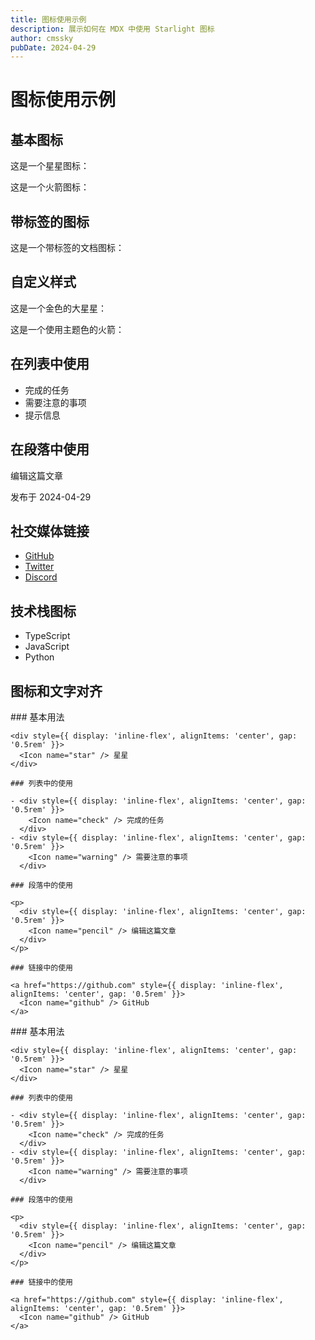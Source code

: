 ```yaml
---
title: 图标使用示例
description: 展示如何在 MDX 中使用 Starlight 图标
author: cmssky
pubDate: 2024-04-29
---
```



<Tabs>
<TabItem label="Post by cmssky" icon="pencil">
<TabItem label="pubDate: 2024-04-29" icon="seti:clock">
</Tabs>

# 图标使用示例

## 基本图标

这是一个星星图标：<Icon name="star" />

这是一个火箭图标：<Icon name="rocket" />

## 带标签的图标

这是一个带标签的文档图标：<Icon name="document" label="文档" />

## 自定义样式

这是一个金色的大星星：<Icon name="star" color="goldenrod" size="2rem" />

这是一个使用主题色的火箭：<Icon name="rocket" color="var(--sl-color-text-accent)" />

## 在列表中使用

- <Icon name="check" /> 完成的任务
- <Icon name="warning" /> 需要注意的事项
- <Icon name="info" /> 提示信息

## 在段落中使用

<Icon name="pencil" /> 编辑这篇文章

<Icon name="clock" /> 发布于 2024-04-29

## 社交媒体链接

- <Icon name="github" /> [GitHub](https://github.com)
- <Icon name="twitter" /> [Twitter](https://twitter.com)
- <Icon name="discord" /> [Discord](https://discord.com)

## 技术栈图标

- <Icon name="typescript" /> TypeScript
- <Icon name="javascript" /> JavaScript
- <Icon name="python" /> Python

## 图标和文字对齐

<Tabs>
  <TabItem label="内联样式" icon="code">
    ### 基本用法

    <div style={{ display: 'inline-flex', alignItems: 'center', gap: '0.5rem' }}>
      <Icon name="star" /> 星星
    </div>

    ### 列表中的使用

    - <div style={{ display: 'inline-flex', alignItems: 'center', gap: '0.5rem' }}>
        <Icon name="check" /> 完成的任务
      </div>
    - <div style={{ display: 'inline-flex', alignItems: 'center', gap: '0.5rem' }}>
        <Icon name="warning" /> 需要注意的事项
      </div>

    ### 段落中的使用

    <p>
      <div style={{ display: 'inline-flex', alignItems: 'center', gap: '0.5rem' }}>
        <Icon name="pencil" /> 编辑这篇文章
      </div>
    </p>

    ### 链接中的使用

    <a href="https://github.com" style={{ display: 'inline-flex', alignItems: 'center', gap: '0.5rem' }}>
      <Icon name="github" /> GitHub
    </a>
  </TabItem>

  <TabItem label="使用 StarlightIcon 类型" icon="setting">
    ### 基本用法

    <div style={{ display: 'inline-flex', alignItems: 'center', gap: '0.5rem' }}>
      <Icon name="star" /> 星星
    </div>

    ### 列表中的使用

    - <div style={{ display: 'inline-flex', alignItems: 'center', gap: '0.5rem' }}>
        <Icon name="check" /> 完成的任务
      </div>
    - <div style={{ display: 'inline-flex', alignItems: 'center', gap: '0.5rem' }}>
        <Icon name="warning" /> 需要注意的事项
      </div>

    ### 段落中的使用

    <p>
      <div style={{ display: 'inline-flex', alignItems: 'center', gap: '0.5rem' }}>
        <Icon name="pencil" /> 编辑这篇文章
      </div>
    </p>

    ### 链接中的使用

    <a href="https://github.com" style={{ display: 'inline-flex', alignItems: 'center', gap: '0.5rem' }}>
      <Icon name="github" /> GitHub
    </a>
  </TabItem>
</Tabs>
